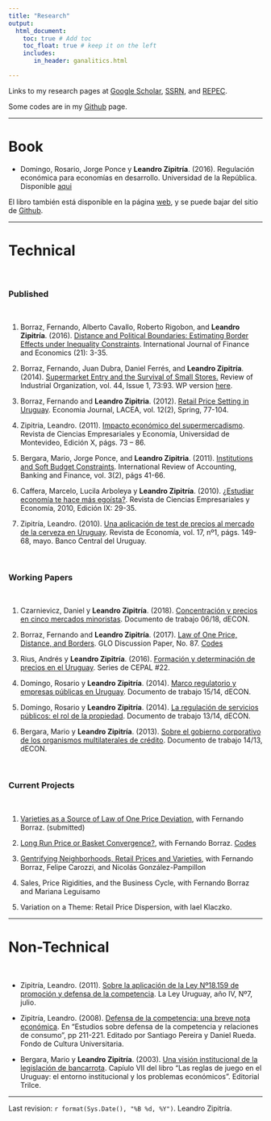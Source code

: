 ```yaml
---
title: "Research"
output: 
  html_document:
    toc: true # Add toc
    toc_float: true # keep it on the left
    includes:
       in_header: ganalitics.html

---
```


Links to my research pages at [Google Scholar](https://scholar.google.com/citations?user=UVdbgDwAAAAJ), [SSRN](https://papers.ssrn.com/sol3/cf_dev/AbsByAuth.cfm?per_id=1038707), and [REPEC](https://ideas.repec.org/e/pzi74.html).


Some codes are in my [Github](http://github.com/LeandroZipitria) page.
  
---

# Book


- Domingo, Rosario, Jorge Ponce y **Leandro Zipitría**. (2016). Regulación económica para economías en desarrollo. Universidad de la República. Disponible [aqui](files/2016.Libro Regulacion FINAL.pdf)

El libro también está disponible en la página [web](http://leandro-zipitria.com/libro-regulacion/), y se puede bajar del sitio de [Github](https://github.com/LeandroZipitria/libro-regulacion).
  

---

# Technical 

\

  
### Published  

\

1. Borraz, Fernando, Alberto Cavallo, Roberto Rigobon, and **Leandro Zipitría**. (2016). [Distance and Political Boundaries: Estimating Border Effects under Inequality Constraints](files/2016.Borraz_Cavallo_Rigobon_Zipitria - Distance and political boundaries.pdf). International Journal of Finance and Economics (21): 3-35.
  
1. Borraz, Fernando, Juan Dubra, Daniel Ferrés, and **Leandro Zipitría**. (2014). [Supermarket Entry and the Survival of Small Stores.](https://link.springer.com/article/10.1007/s11151-013-9379-7) Review of Industrial Organization, vol. 44, Issue 1, 73:93. WP version [here](files/borrazdubraferreszipitria-4th-rr.pdf).
  
1. Borraz, Fernando and **Leandro Zipitria**. (2012). [Retail Price Setting in Uruguay](files/2012_vol12_num2_Borraz.pdf). Economia Journal, LACEA, vol. 12(2), Spring, 77-104.
  
1. Zipitria, Leandro. (2011). [Impacto económico del supermercadismo](files/Zipitria2011.pdf). Revista de Ciencias Empresariales y Economía, Universidad de Montevideo, Edición X, págs. 73 – 86.  
  
1. Bergara, Mario, Jorge Ponce, and **Leandro Zipitria**. (2011). [Institutions and Soft Budget Constraints](files/SBC2011.pdf). International Review of Accounting, Banking and Finance, vol. 3(2), págs 41-66.  
  
1. Caffera, Marcelo, Lucila Arboleya y **Leandro Zipitría**. (2010). [¿Estudiar economía te hace más egoísta?](files/2010.Selfish.pdf). Revista de Ciencias Empresariales y Economía, 2010, Edición IX: 29-35.
  
1. Zipitría, Leandro. (2010). [Una aplicación de test de precios al mercado de la cerveza en Uruguay](files/2010.Cerveza.pdf). Revista de Economía, vol. 17, nº1, págs. 149-68, mayo. Banco Central del Uruguay.

\

### Working Papers   

\

1. Czarnievicz, Daniel y **Leandro Zipitría**. (2018). [Concentración y precios en cinco mercados minoristas](files/2018.Concentración y precios en cinco mercados minoristas.pdf). Documento de trabajo 06/18, dECON.
  
1. Borraz, Fernando and **Leandro Zipitría**. (2017). [Law of One Price, Distance, and Borders](https://www.econstor.eu/bitstream/10419/162799/1/GLO_DP_0087.pdf). GLO Discussion Paper, No. 87. [Codes](https://github.com/LeandroZipitria/Border)
  
1. Rius, Andrés y **Leandro Zipitría**. (2016). [Formación y determinación de precios en el Uruguay](https://repositorio.cepal.org/bitstream/handle/11362/39864/S1501314_es.pdf;jsessionid=8C82D69F3FC49D2272777AF8960C1BFB?sequence=1). Series de CEPAL #22.
  
1. Domingo, Rosario y **Leandro Zipitría**. (2014). [Marco regulatorio y empresas públicas en Uruguay](files/2014.Marco regulatorio y empresas publicas en Uruguay.pdf). Documento de trabajo 15/14, dECON.
  
1. Domingo, Rosario y **Leandro Zipitría**. (2014). [La regulación de servicios públicos: el rol de la propiedad](files/2014.La regulacion de empresas publicas - el rol de la propiedad.pdf). Documento de trabajo 13/14, dECON.
  
1. Bergara, Mario y **Leandro Zipitría**. (2013). [Sobre el gobierno corporativo de los organismos multilaterales de crédito](files/2013.Sobre el gobierno corporativo del FLAR dECON 1413.pdf). Documento de trabajo 14/13, dECON.

\
  
### Current Projects  

\


1. [Varieties as a Source of Law of One Price Deviation](files/Version_43-2020.pdf), with Fernando Borraz. (submitted)

1. [Long Run Price or Basket Convergence?](files/Borraz.Zipitria - Long Run Price or Variety Convergence.pdf), with Fernando Borraz. [Codes](https://github.com/LeandroZipitria/Convergence)

1. [Gentrifying Neighborhoods, Retail Prices and Varieties](files/LSV-2020-final.pdf), with Fernando Borraz, Felipe Carozzi, and Nicolás González-Pampillon

1. Sales, Price Rigidities, and the Business Cycle, with Fernando Borraz and Mariana Leguisamo

1. Variation on a Theme: Retail Price Dispersion, with Iael Klaczko.
  
---

# Non-Technical

\

- Zipitría, Leandro. (2011). [Sobre la aplicación de la Ley Nº18.159 de promoción y defensa de la competencia](files/2011-la-ley-final1.pdf). La Ley Uruguay, año IV, Nº7, julio.
  
- Zipitría, Leandro. (2008). [Defensa de la competencia: una breve nota económica](files/2008-capitulo-lz-final-rap.pdf). En "Estudios sobre defensa de la competencia y relaciones de consumo", pp 211-221. Editado por Santiago Pereira y Daniel Rueda. Fondo de Cultura Universitaria.

- Bergara, Mario y **Leandro Zipitría**. (2003). [Una visión institucional de la legislación de bancarrota](https://books.google.com.uy/books?id=esb5agSJfkkC&pg=PA132&lpg=PA132&dq=&hl=es#v=onepage&q&f=false). Capíulo VII del libro "Las reglas de juego en el Uruguay: el entorno institucional y los problemas económicos". Editorial Trilce.

***

Last revision: `r format(Sys.Date(), "%B %d, %Y")`. Leandro Zipitría.
